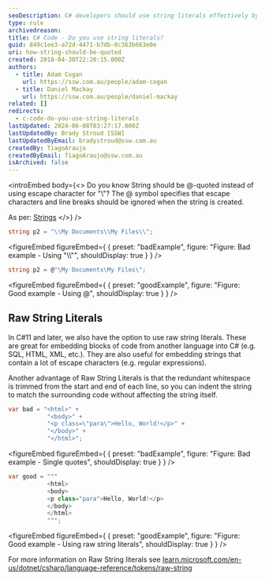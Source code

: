 ```yaml
---
seoDescription: C# developers should use string literals effectively by choosing between quoted strings and raw string literals to avoid escape characters and improve code readability.
type: rule
archivedreason:
title: C# Code - Do you use string literals?
guid: 849c1ee3-a72d-4471-b7db-8c363b663e0e
uri: how-string-should-be-quoted
created: 2018-04-30T22:20:15.000Z
authors:
  - title: Adam Cogan
    url: https://ssw.com.au/people/adam-cogan
  - title: Daniel Mackay
    url: https://ssw.com.au/people/daniel-mackay
related: []
redirects:
  - c-code-do-you-use-string-literals
lastUpdated: 2024-06-08T03:27:17.000Z
lastUpdatedBy: Brady Stroud [SSW]
lastUpdatedByEmail: bradystroud@ssw.com.au
createdBy: TiagoAraujo
createdByEmail: TiagoAraujo@ssw.com.au
isArchived: false
---
```


<introEmbed
  body={<>
Do you know String should be @-quoted instead of using escape character for "\\"?
The @ symbol specifies that escape characters and line breaks should be ignored when the string is created.

As per: [Strings](<https://docs.microsoft.com/en-us/previous-versions/visualstudio/visual-studio-2008/c84eby0h(v=vs.90?WT.mc_id=DT-MVP-33518)?redirectedfrom=MSDN>)
  </>}
/>
```cs
string p2 = "\\My Documents\\My Files\\";
```

<figureEmbed figureEmbed={ {
  preset: "badExample",
  figure: "Figure: Bad example - Using \"\\\\\"",
  shouldDisplay: true
} } />


```cs
string p2 = @"\My Documents\My Files\";
```

<figureEmbed figureEmbed={ {
  preset: "goodExample",
  figure: "Figure: Good example - Using @",
  shouldDisplay: true
} } />


## Raw String Literals

In C#11 and later, we also have the option to use raw string literals. These are great for embedding blocks of code from another language into C# (e.g. SQL, HTML, XML, etc.). They are also useful for embedding strings that contain a lot of escape characters (e.g. regular expressions).

Another advantage of Raw String Literals is that the redundant whitespace is trimmed from the start and end of each line, so you can indent the string to match the surrounding code without affecting the string itself.

```cs
var bad = "<html>" +
           "<body>" +
           "<p class=\"para\">Hello, World!</p>" +
           "</body>" +
           "</html>";
```

<figureEmbed figureEmbed={ {
  preset: "badExample",
  figure: "Figure: Bad example - Single quotes",
  shouldDisplay: true
} } />


```cs
var good = """
           <html>
           <body>
           <p class="para">Hello, World!</p>
           </body>
           </html>
           """;
```

<figureEmbed figureEmbed={ {
  preset: "goodExample",
  figure: "Figure: Good example - Using raw string literals",
  shouldDisplay: true
} } />


For more information on Raw String literals see [learn.microsoft.com/en-us/dotnet/csharp/language-reference/tokens/raw-string](https://learn.microsoft.com/en-us/dotnet/csharp/language-reference/tokens/raw-string?WT.mc_id=DT-MVP-33518)
